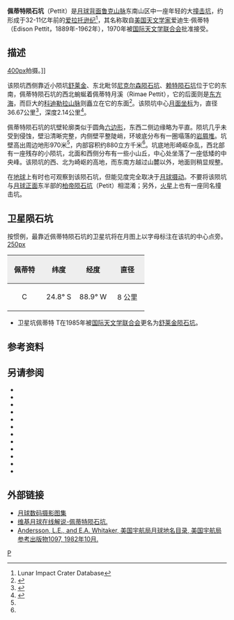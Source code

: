 {{lunar crater data|
 image=Petit crater 4187 h1.jpg|
 caption=月球轨道器4号拍摄的图像|
 latitude=27.52|
 N_or_S=S|
 longitude=86.75|
 E_or_W=W|
 diameter=36.67公里|
 depth=2.14公里|
 colong=87|
 eponym=爱迪生·佩蒂特}}
'''佩蒂特陨石坑'''（Pettit）是[[月球背面|月球背面]][[鲁克山脉|鲁克山脉]]东南山区中一座年轻的大[[撞击坑|撞击坑]]，约形成于32-11亿年前的[[爱拉托逊纪|爱拉托逊纪]]<ref name=LICD>Lunar Impact Crater Database</ref>，其名称取自[[美国|美国]][[天文学家|天文学家]]爱迪生·佩蒂特（Edison Pettit，1889年-1962年），1970年被[[国际天文学联合会|国际天文学联合会]]批准接受。

==描述== 
[[image:Eichstadt_+_Krasnov_+_Pettit_+_Nicholson_-_LROC_-_WAC.JPG|400px]]拍摄。]]

该陨坑西侧靠近小陨坑[[舒莱金陨石坑|舒莱金]]、东北毗邻[[尼克尔森陨石坑|尼克尔森陨石坑]]、[[赖特陨石坑|赖特陨石坑]]位于它的东南，佩蒂特陨石坑的西北蜿蜒着佩蒂特月溪（Rimae Pettit），它的后面则是[[东方海|东方海]]，而巨大的[[科迪勒拉山脉_(月球)|科迪勒拉山脉]]则矗立在它的东面<ref>{{Cite web |url=http://planetarynames.wr.usgs.gov/images/Lunar/lac_91_wac.pdf |title=Crater Pettit on LAC-91 map. |access-date=2016-10-23 |archive-date=2022-02-03 |archive-url=https://web.archive.org/web/20220203132133/https://planetarynames.wr.usgs.gov/images/Lunar/lac_91_wac.pdf |dead-url=no }}</ref>。该陨坑中心[[月面坐标|月面坐标]]为{{Coord|27.52|S|86.75|W|globe:Moon|nogoogle=1|noosm=1}}，直径36.67公里<ref name="IAU">{{Cite web |url=http://planetarynames.wr.usgs.gov/Feature/4676 |title=Directory of the International Astronomical Union |access-date=2016-10-23 |archive-date=2018-07-01 |archive-url=https://web.archive.org/web/20180701222323/https://planetarynames.wr.usgs.gov/Feature/4676 |dead-url=no }}</ref>，深度2.14公里<ref>{{Cite web |url=http://fisherka.csolutionshosting.net/astronote/plan/craterdepth/html/CraterDepthFeatureNameWestfall.html |title=John E. Westfall's Atlas of the Lunar Terminator, Cambridge Univ. Press (2000) |accessdate=2016-10-23 |archive-date=2014-12-18 |archive-url=https://archive.today/20141218234310/http://fisherka.csolutionshosting.net/astronote/plan/craterdepth/html/CraterDepthFeatureNameWestfall.html |dead-url=no }}</ref>。

佩蒂特陨石坑的坑壁轮廓类似于圆角[[六边形|六边形]]，东西二侧边缘略为平直。陨坑几乎未受到侵蚀，壁沿清晰完整，内侧壁平整陡峭，环坡底分布有一圈塌落的[[岩屑堆|岩屑堆]]。坑壁高出周边地形970米<ref name="LICD"/>，内部容积约880立方千米<ref name="LICD"/>。坑底地形崎岖杂乱，西北部有一座残存的小陨坑，北面和西侧分布有一些小山丘，中心处坐落了一座低矮的中央峰。该陨坑的西、北为崎岖的高地，而东南方越过山麓以外，地面则稍显规整。

在[[地球|地球]]上有时也可观察到该陨石坑，但能见度完全取决于[[天平动|月球摄动]]。不要将该陨坑与[[月球正面|月球正面]]东半部的[[柏帝陨石坑|柏帝陨石坑]]（Petit）相混淆；另外，[[火星|火星]]上也有一座同名撞击坑。

==卫星陨石坑==
按惯例，最靠近佩蒂特陨石坑的卫星坑将在月图上以字母标注在该坑的中心点旁。
[[image:Pettit_sattelite_craters_map.jpg|250px]]

{| class="wikitable"
!width="25%" style="background:#eeeeee;" |佩蒂特
!width="25%" style="background:#eeeeee;" |纬度
!width="25%" style="background:#eeeeee;" |经度
!width="25%" style="background:#eeeeee;" |直径
|-
|align="center"|C
|align="center"|24.8° S
|align="center"|88.9° W
|align="center"|8 公里
|}{{clear}}
* 卫星坑佩蒂特 T在1985年被[[国际天文学联合会|国际天文学联合会]]更名为[[舒莱金陨石坑|舒莱金陨石坑]]。

==参考资料==
{{Reflist}}

==另请参阅== 
* {{cite book
  | last1 = Andersson
  | first1 = L. E.
  | last2 = Whitaker
  | first2 = E. A.
  | authorlink2 = Ewen Whitaker
  | date = 1982
  | title = [[NASA|NASA]] Catalogue of Lunar Nomenclature
  | publisher = NASA RP-1097
  | ref = harv
  }}
* {{cite web
  | last = Blue
  | first = Jennifer
  | date = 2007-07-25
  | title = Gazetteer of Planetary Nomenclature
  | publisher = [[United_States_Geological_Survey|USGS]]
  | url = http://planetarynames.wr.usgs.gov/
  | accessdate = 2007-08-05
  | ref = harv
  | archive-date = 2012-04-08
  | archive-url = https://www.webcitation.org/66mXDr4G9?url=http://planetarynames.wr.usgs.gov/
  | dead-url = no
  }}
* {{cite book
  | last1 = Bussey
  | first1 = B.
  | authorlink1 = Ben Bussey
  | last2 = Spudis
  | first2 = P.
  | authorlink2 = Paul Spudis
  | date = 2004
  | title = The Clementine Atlas of the Moon
  | publisher = Cambridge University Press
  | location = New York
  | isbn = 978-0-521-81528-4
  | ref = harv
  }}
* {{cite book
  | last1 = Cocks
  | first1 = Elijah E.
  | last2 = Cocks
  | first2 = Josiah C.
  | date = 1995
  | title = Who's Who on the Moon: A Biographical Dictionary of Lunar Nomenclature
  | url = https://archive.org/details/isbn_9780936389271
  | publisher = Tudor Publishers
  | isbn = 978-0-936389-27-1
  | ref = harv
  }}
* {{cite web
  | last = McDowell
  | first = Jonathan
  | date = 2007-07-15
  | url = http://host.planet4589.org/astro/lunar/
  | title = Lunar Nomenclature
  | publisher = Jonathan's Space Report
  | accessdate = 2007-10-24
  | ref = harv
  | archive-date = 2012-05-26
  | archive-url = https://www.webcitation.org/67wcYNfK3?url=http://host.planet4589.org/astro/lunar/
  | dead-url = no
  }}
* {{cite journal| last1 = Menzel| first1 = D. H.| last2 = Minnaert| first2 = M.| last3 = Levin| first3 = B.| last4 = Dollfus| first4 = A.| last5 = Bell| first5 = B.| title = Report on Lunar Nomenclature by the Working Group of Commission 17 of the IAU| doi = 10.1007/BF00171763| journal = Space Science Reviews| volume = 12| issue = 2| pages = 136–186| year = 1971| pmid = | pmc =| bibcode = 1971SSRv...12..136M| ref = harv}}
* {{cite book
  | first = Patrick
  | last = Moore
  | authorlink = Patrick Moore
  | date = 2001
  | title = On the Moon
  | url = https://archive.org/details/patrickmooreonmo00patr
  | publisher = Sterling Publishing Co
  | isbn = 978-0-304-35469-6
  | ref = harv
  }}
* {{cite book
  | first = Fred W.
  | last = Price
  | date = 1988
  | title = The Moon Observer's Handbook
  | publisher = Cambridge University Press
  | isbn = 978-0-521-33500-3
  | ref = harv
  }}
* {{cite book
  | last = Rükl
  | first = Antonín
  | authorlink = Antonín Rükl
  | date = 1990
  | title = Atlas of the Moon
  | publisher = Kalmbach Books
  | isbn = 978-0-913135-17-4
  | ref = harv
  }}
* {{cite book
  | last = Webb
  | first = Rev. T. W.
  | authorlink = Thomas William Webb
  | date = 1962
  | title = Celestial Objects for Common Telescopes
  | url = https://archive.org/details/celestialobjects00webb
  | edition = 6th revised
  | publisher = Dover
  | isbn = 978-0-486-20917-3
  | ref = harv
  }}
* {{cite book
  | first = Ewen A.
  | last = Whitaker
  | authorlink = Ewen Whitaker
  | date = 1999
  | title = Mapping and Naming the Moon
  | publisher = Cambridge University Press
  | isbn = 978-0-521-62248-6
  | ref = harv
  }}
* {{cite book
  | first = Peter T.
  | last = Wlasuk
  | date = 2000
  | title = Observing the Moon
  | publisher = Springer
  | isbn = 978-1-85233-193-1
  | ref = harv
 }}

==外部链接==
*[http://www.lpi.usra.edu/resources/lunar_orbiter/bin/srch_nam.shtml?Pettit%7C0 月球数码摄影图集] {{Wayback|url=http://www.lpi.usra.edu/resources/lunar_orbiter/bin/srch_nam.shtml?Pettit%7C0 |date=20161023203658 }}
*[http://the-moon.wikispaces.com/Pettit 维基月球在线解说-佩蒂特陨石坑.] {{Wayback|url=http://the-moon.wikispaces.com/Pettit |date=20180531115252 }}
*[http://planet4589.org/astro/lunar/RP-1097.pdf Andersson, L.E., and E.A. Whitaker, 美国宇航局月球地名目录, 美国宇航局参考出版物1097, 1982年10月.]{{Wayback|url=http://planet4589.org/astro/lunar/RP-1097.pdf |date=20141006125838 }}

[[Category:月球环形山|P]]
{{月球環形山 (O-Q)}}